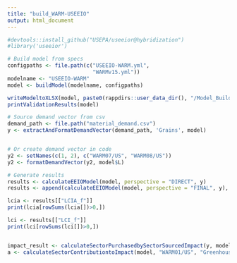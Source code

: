 ```yaml
---
title: "build_WARM-USEEIO"
output: html_document
---
```


```r
#devtools::install_github("USEPA/useeior@hybridization")
#library('useeior')

# Build model from specs
configpaths <- file.path(c("USEEIO-WARM.yml",
                           "WARMv15.yml"))
modelname <- "USEEIO-WARM"
model <- buildModel(modelname, configpaths)

writeModeltoXLSX(model, paste0(rappdirs::user_data_dir(), "/Model_Builds"))
printValidationResults(model)

# Source demand vector from csv
demand_path <- file.path("material_demand.csv")
y <- extractAndFormatDemandVector(demand_path, 'Grains', model)


# Or create demand vector in code
y2 <- setNames(c(1, 2), c("WARM07/US", "WARM08/US"))
y2 <- formatDemandVector(y2, model$L)

# Generate results
results <- calculateEEIOModel(model, perspective = "DIRECT", y)
results <- append(calculateEEIOModel(model, perspective = "FINAL", y), results)

lcia <- results[["LCIA_f"]]
print(lcia[rowSums(lcia[])>0,])

lci <- results[["LCI_f"]]
print(lci[rowSums(lci[])>0,])


impact_result <- calculateSectorPurchasedbySectorSourcedImpact(y, model, "Greenhouse Gases")
a <- calculateSectorContributiontoImpact(model, "WARM01/US", "Greenhouse Gases")


```

